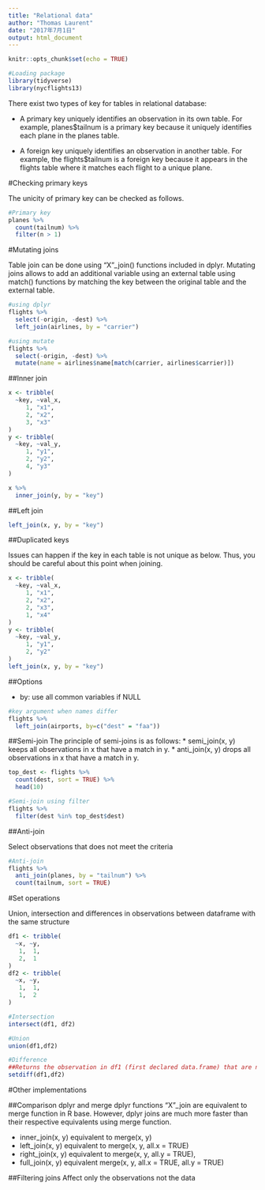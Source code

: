 ```yaml
---
title: "Relational data"
author: "Thomas Laurent"
date: "2017年7月1日"
output: html_document
---
```


```r
knitr::opts_chunk$set(echo = TRUE)
```

```r
#Loading package
library(tidyverse)
library(nycflights13)
```

There exist two types of key for tables in relational database:

* A primary key uniquely identifies an observation in its own table. For example, planes$tailnum is a primary key because it uniquely identifies each plane in the planes table.

* A foreign key uniquely identifies an observation in another table. For example, the flights$tailnum is a foreign key because it appears in the flights table where it matches each flight to a unique plane.

#Checking primary keys

The unicity of primary key can be checked as follows.
```r
#Primary key
planes %>% 
  count(tailnum) %>% 
  filter(n > 1)
```

#Mutating joins

Table join can be done using "X"_join() functions included in dplyr.
Mutating joins allows to add an additional variable using an external table using match() functions by matching the key between the original table and the external table.
```r
#using dplyr
flights %>%
  select(-origin, -dest) %>% 
  left_join(airlines, by = "carrier")

#using mutate
flights %>%
  select(-origin, -dest) %>% 
  mutate(name = airlines$name[match(carrier, airlines$carrier)])
```

##Inner join

```r
x <- tribble(
  ~key, ~val_x,
     1, "x1",
     2, "x2",
     3, "x3"
)
y <- tribble(
  ~key, ~val_y,
     1, "y1",
     2, "y2",
     4, "y3"
)
```


```r
x %>% 
  inner_join(y, by = "key")
```

##Left join

```r
left_join(x, y, by = "key")
```

##Duplicated keys

Issues can happen if the key in each table is not unique as below. Thus, you should be careful about this point when joining.
```r
x <- tribble(
  ~key, ~val_x,
     1, "x1",
     2, "x2",
     2, "x3",
     1, "x4"
)
y <- tribble(
  ~key, ~val_y,
     1, "y1",
     2, "y2"
)
left_join(x, y, by = "key")
```

##Options

* by: use all common variables if NULL

```r
#key argument when names differ
flights %>% 
  left_join(airports, by=c("dest" = "faa"))
```

##Semi-join
The principle of semi-joins is as follows:
* semi_join(x, y) keeps all observations in x that have a match in y.
* anti_join(x, y) drops all observations in x that have a match in y.

```r
top_dest <- flights %>%
  count(dest, sort = TRUE) %>%
  head(10)

#Semi-join using filter
flights %>% 
  filter(dest %in% top_dest$dest)
```

##Anti-join

Select observations that does not meet the criteria

```r
#Anti-join
flights %>%
  anti_join(planes, by = "tailnum") %>%
  count(tailnum, sort = TRUE)
```

#Set operations

Union, intersection and differences in observations between dataframe with the same structure
```r
df1 <- tribble(
  ~x, ~y,
   1,  1,
   2,  1
)
df2 <- tribble(
  ~x, ~y,
   1,  1,
   1,  2
)

#Intersection
intersect(df1, df2)

#Union
union(df1,df2)

#Difference
##Returns the observation in df1 (first declared data.frame) that are not in df2
setdiff(df1,df2)
```

#Other implementations

##Comparison dplyr and merge
dplyr functions "X"_join are equivalent to merge function in R base. However, dplyr joins are much more faster than their respective equivalents using merge function.

* inner_join(x, y)	equivalent to merge(x, y)
* left_join(x, y)	equivalent to merge(x, y, all.x = TRUE)
* right_join(x, y) equivalent to merge(x, y, all.y = TRUE),
* full_join(x, y)	equivalent merge(x, y, all.x = TRUE, all.y = TRUE)

##Filtering joins
Affect only the observations not the data